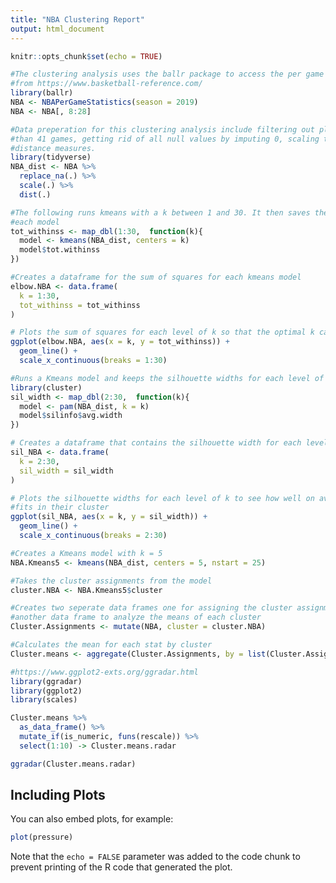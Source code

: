 ```yaml
---
title: "NBA Clustering Report"
output: html_document
---
```


```r
knitr::opts_chunk$set(echo = TRUE)
```


```r
#The clustering analysis uses the ballr package to access the per game statistics of players in the 2019 season 
#from https://www.basketball-reference.com/ 
library(ballr)
NBA <- NBAPerGameStatistics(season = 2019)
NBA <- NBA[, 8:28]
```

```r
#Data preperation for this clustering analysis include filtering out players who played less
#than 41 games, getting rid of all null values by imputing 0, scaling the data, calculating the 
#distance measures.
library(tidyverse)
NBA_dist <- NBA %>%
  replace_na(.) %>%
  scale(.) %>%
  dist(.)
```

```r
#The following runs kmeans with a k between 1 and 30. It then saves the sum of squares for 
#each model
tot_withinss <- map_dbl(1:30,  function(k){
  model <- kmeans(NBA_dist, centers = k)
  model$tot.withinss
})
```

```r
#Creates a dataframe for the sum of squares for each kmeans model
elbow.NBA <- data.frame(
  k = 1:30,
  tot_withinss = tot_withinss
)
```

```r
# Plots the sum of squares for each level of k so that the optimal k can be chosen (k = 5)
ggplot(elbow.NBA, aes(x = k, y = tot_withinss)) +
  geom_line() +
  scale_x_continuous(breaks = 1:30)
```

```r
#Runs a Kmeans model and keeps the silhouette widths for each level of k
library(cluster)
sil_width <- map_dbl(2:30,  function(k){
  model <- pam(NBA_dist, k = k)
  model$silinfo$avg.width
})
```

```r
# Creates a dataframe that contains the silhouette width for each level of k
sil_NBA <- data.frame(
  k = 2:30,
  sil_width = sil_width
)
```

```r
# Plots the silhouette widths for each level of k to see how well on average each player
#fits in their cluster
ggplot(sil_NBA, aes(x = k, y = sil_width)) +
  geom_line() +
  scale_x_continuous(breaks = 2:30)
```

```r
#Creates a Kmeans model with k = 5
NBA.Kmeans5 <- kmeans(NBA_dist, centers = 5, nstart = 25)

#Takes the cluster assignments from the model
cluster.NBA <- NBA.Kmeans5$cluster
```

```r
#Creates two seperate data frames one for assigning the cluster assignments to players and
#another data frame to analyze the means of each cluster
Cluster.Assignments <- mutate(NBA, cluster = cluster.NBA)
```

```r
#Calculates the mean for each stat by cluster
Cluster.means <- aggregate(Cluster.Assignments, by = list(Cluster.Assignments$cluster), FUN = "mean", na.rm = TRUE)

```

```r
#https://www.ggplot2-exts.org/ggradar.html
library(ggradar)
library(ggplot2)
library(scales)

Cluster.means %>%
  as_data_frame() %>%
  mutate_if(is_numeric, funs(rescale)) %>%
  select(1:10) -> Cluster.means.radar

ggradar(Cluster.means.radar)
```

## Including Plots

You can also embed plots, for example:

```r
plot(pressure)
```

Note that the `echo = FALSE` parameter was added to the code chunk to prevent printing of the R code that generated the plot.
